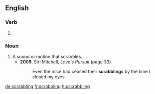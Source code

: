
==English==

===Verb===
{{head|en|present participle}}

# {{present participle of|scrabble|lang=en}}

===Noun===
{{en-noun}}

# A sound or motion that scrabbles.
#* '''2009''', Siri Mitchell, ''Love's Pursuit'' (page 33)
#*: Even the mice had ceased their '''scrabblings''' by the time I closed my eyes.
[[de:scrabbling]]
[[fr:scrabbling]]
[[hu:scrabbling]]